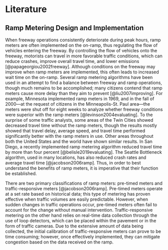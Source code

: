 # Literature

## Ramp Metering Design and Implementation

When freeway operations consistently deteriorate during peak hours, ramp meters are often implemented on the on-ramp, thus regulating the flow of vehicles entering the freeway. By controlling the flow of vehicles onto the freeway, motorists can travel in more favorable traffic conditions, which can reduce crashes, improve overall travel time, and lower emissions [@papageorgiou2002freeway]. Although conditions on the freeway may improve when ramp meters are implemented, this often leads to increased wait time on the on-ramp. Several ramp metering algorithms have been used in an attempt to find a balance between freeway and ramp operations, though much remains to be accomplished; many citizens contend that ramp meters cause more delay than they aim to prevent [@liu2007improving]. For example, Minnesota implemented ramp meters in 1969, and in the fall of 2000—at the request of citizens in the Minneapolis-St. Paul area—the meters were shut off for eight weeks to analyze whether freeway conditions were superior with the ramp meters [@levinson2004evaluating]. To the surprise of some traffic analysts, some areas of the Twin Cities showed decreased travel time without the ramp meters, though the results mostly showed that travel delay, average speed, and travel time performed significantly better with the ramp meters in use.  Other areas throughout both the United States and the world have shown similar results. In San Diego, a recently implemented ramp metering algorithm reduced travel time by more than four percent [@belisle2019evaluating]. The Seattle Bottleneck algorithm, used in many locations, has also reduced crash rates and average travel time [@jacobson2006ramp]. Thus, in order to best understand the benefits of ramp meters, it is imperative that their function be established.

There are two primary classifications of ramp meters: pre-timed meters and traffic-responsive meters [@jacobson2006ramp]. Pre-timed meters operate at a set rate based on historical data; this type of metering has proven effective when traffic volumes are easily predictable. However, when sudden changes in traffic operations occur, pre-timed meters often fail to account for the change without manual intervention. Traffic-responsive metering on the other hand relies on real-time data collection through the use of loop detectors, which can be placed within the pavement or in the form of traffic cameras. Due to the extensive amount of data being collected, the initial calibration of traffic-responsive meters can prove to be time consuming; however, once effectively implemented, they can mitigate congestion based on the data received on the ramp.
